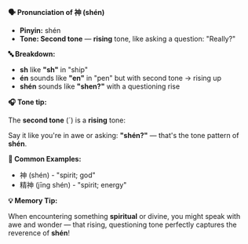 **🗣️ Pronunciation of 神 (shén)**

- **Pinyin:** shén
- **Tone: Second tone** — **rising** tone, like asking a question: "Really?"

**🔤 Breakdown:**

- **sh** like **"sh"** in "ship"
- **én** sounds like **"en"** in "pen" but with second tone → rising up
- **shén** sounds like **"shen?"** with a questioning rise

**🎧 Tone tip:**

The **second tone** (´) is a **rising** tone:

Say it like you're in awe or asking: **"shén?"** — that's the tone pattern of **shén**.

**📝 Common Examples:**

- 神 (shén) - "spirit; god"
- 精神 (jīng shén) - "spirit; energy"

**💡 Memory Tip:**

When encountering something **spiritual** or divine, you might speak with awe and wonder — that
rising, questioning tone perfectly captures the reverence of **shén**!
